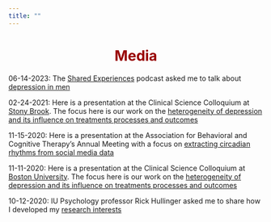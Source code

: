 ```yaml
---
title: ""
---
```


<center>
<h1 style="color:#990000">**Media**</h1>
</center>


06-14-2023: The [Shared Experiences](https://www.youtube.com/@sharedexps) podcast asked me to talk about [depression in men](https://youtu.be/zPTbgwR_JI4)

02-24-2021: Here is a presentation at the Clinical Science Colloquium at [Stony Brook](https://www.stonybrook.edu/commcms/psychology/). The focus here is our work on the [heterogeneity of depression and its influence on treatments processes and outcomes](https://www.instagram.com/p/CK4PgrXJQI4/?utm_source=ig_web_button_share_sheet&fbclid=IwAR36i3DCTLaiz8OEnxUKJwrPzirLm9FPFtOcp6J9j7OeuRHf6nsMrjIOFcI)

11-15-2020: Here is a presentation at the Association for Behavioral and Cognitive Therapy's Annual Meeting with a focus on [extracting circadian rhythms from social media data](https://www.facebook.com/IUDepressionLab/videos/375320280206176)

11-11-2020: Here is a presentation at the Clinical Science Colloquium at [Boston University](https://www.bu.edu/psych/academics/phd/clinical/). The focus here is our work on the [heterogeneity of depression and its influence on treatments processes and outcomes](https://www.facebook.com/watch/?v=385299209340711)

10-12-2020: IU Psychology professor Rick Hullinger asked me to share how I developed my [research interests](https://www.facebook.com/watch/?v=796455577815181)



